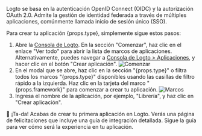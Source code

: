 Logto se basa en la autenticación OpenID Connect (OIDC) y la autorización OAuth 2.0. Admite la gestión de identidad federada a través de múltiples aplicaciones, comúnmente llamada inicio de sesión único (SSO).

Para crear tu aplicación {props.type}, simplemente sigue estos pasos:

1. Abre la [Consola de Logto](https://cloud.logto.io). En la sección "Comenzar", haz clic en el enlace "Ver todo" para abrir la lista de marcos de aplicaciones. Alternativamente, puedes navegar a [Consola de Logto > Aplicaciones](https://cloud.logto.io/to/applications), y hacer clic en el botón "Crear aplicación".
   <img src="/img/tutorial/get-started.png" alt="Comenzar" />
2. En el modal que se abre, haz clic en la sección "{props.type}" o filtra todos los marcos "{props.type}" disponibles usando las casillas de filtro rápido a la izquierda. Haz clic en la tarjeta del marco "{props.framework}" para comenzar a crear tu aplicación.
   <img src="/img/tutorial/framework-list.png" alt="Marcos" />
3. Ingresa el nombre de la aplicación, por ejemplo, "Librería", y haz clic en "Crear aplicación".

🎉 ¡Ta-da! Acabas de crear tu primera aplicación en Logto. Verás una página de felicitaciones que incluye una guía de integración detallada. Sigue la guía para ver cómo será la experiencia en tu aplicación.
